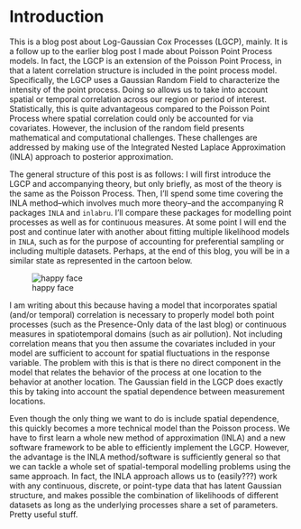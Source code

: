 # Introduction

This is a blog post about Log-Gaussian Cox Processes (LGCP), mainly. It is a follow up to the earlier blog post I made about Poisson Point Process models. In fact, the LGCP is an extension of the Poisson Point Process, in that a latent correlation structure is included in the point process model. Specifically, the LGCP uses a Gaussian Random Field to characterize the intensity of the point process. Doing so allows us to take into account spatial or temporal correlation across our region or period of interest. Statistically,  this is quite advantageous compared to the Poisson Point Process where spatial correlation could only be accounted for via covariates. However, the inclusion of the random field presents mathematical and computational challenges. These challenges are addressed by making use of the Integrated Nested Laplace Approximation (INLA) approach to posterior approximation.

The general structure of this post is as follows: I will first introduce the LGCP and accompanying theory, but only briefly, as most of the theory is the same as the Poisson Process. Then, I'll spend some time covering the INLA method--which involves much more theory--and the accompanying R packages ```INLA``` and ```inlabru```. I'll compare these packages for modelling point processes as well as for continuous measures. At some point I will end the post and continue later with another about fitting multiple likelihood models in ```INLA```, such as for the purpose of accounting for preferential sampling or including multiple datasets. Perhaps, at the end of this blog, you will be in a similar state as represented in the cartoon below. 

![happy face](figures/wow-inla.jpg)

I am writing about this because having a model that incorporates spatial (and/or temporal) correlation is necessary to properly model both point processes (such as the Presence-Only data of the last blog) or continuous measures in spatiotemporal domains (such as air pollution). Not including correlation means that you then assume the covariates included in your model are sufficient to account for spatial fluctuations in the response variable. The problem with this is that is there no direct component in the model that relates the behavior of the process at one location to the behavior at another location. The Gaussian field in the LGCP does exactly this by taking into account the spatial dependence between measurement locations. 

Even though the only thing we want to do is include spatial dependence, this quickly becomes a more technical model than the Poisson process. We have to first learn a whole new method of approximation (INLA) and a new software framework to be able to efficiently implement the LGCP. However, the advantage is the INLA method/software is sufficiently general so that we can tackle a whole set of spatial-temporal modelling problems using the same approach. In fact, the INLA approach allows us to (easily???) work with any continuous, discrete, or point-type data that has latent Gaussian structure, and makes possible the combination of likelihoods of different datasets as long as the underlying processes share a set of parameters. Pretty useful stuff.